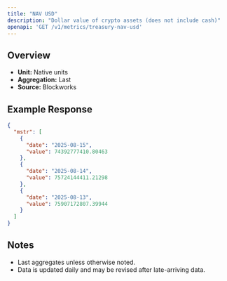```yaml
---
title: "NAV USD"
description: "Dollar value of crypto assets (does not include cash)"
openapi: 'GET /v1/metrics/treasury-nav-usd'
---
```


## Overview

- **Unit:** Native units
- **Aggregation:** Last
- **Source:** Blockworks

## Example Response

```json
{
  "mstr": [
    {
      "date": "2025-08-15",
      "value": 74392777410.80463
    },
    {
      "date": "2025-08-14",
      "value": 75724144411.21298
    },
    {
      "date": "2025-08-13",
      "value": 75907172807.39944
    }
  ]
}
```

## Notes
- Last aggregates unless otherwise noted.
- Data is updated daily and may be revised after late-arriving data.
